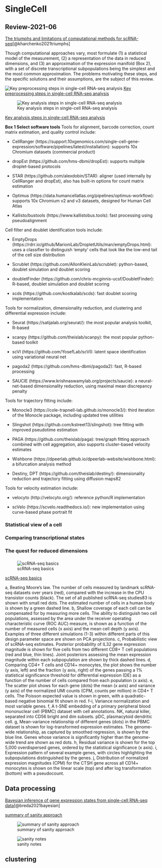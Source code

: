 # SingleCell {#sgcell}

## Review-2021-06
[The triumphs and limitations of computational methods for scRNA-seq](https://www.nature.com/articles/s41592-021-01171-x)[@kharchenko2021triumphs]

Though computational approaches vary, most formulate (1) a statistical model of the measurement, (2) a representation of the data in reduced dimensions, and (3) an approximation of the expression manifold (Box 2), with a set of discrete transcriptional subpopulations being the simplest and the most common approximation. The problems motivating these steps, and the specific solutions and their assumptions, are the subject of this review.

![Key preprocessing steps in single-cell RNA-seq analysis](./figs/singleCell/preprocessing_review1.jpg)
[Key preprocessing steps in single-cell RNA-seq analysis](https://www.nature.com/articles/s41592-021-01171-x/figures/1)



![Key analysis steps in single-cell RNA-seq analysis](./figs/singleCell/key_analysis_review2.jpg)

[Key analysis steps in single-cell RNA-seq analysis](https://www.nature.com/articles/s41592-021-01171-x/figures/2)


**Box 1 Select software tools**
Tools for alignment, barcode correction, count matrix estimation, and quality control include:

- CellRanger (https://support.10xgenomics.com/single-cell-gene-expression/software/pipelines/latest/installation): supports 10x Chromium datasets (commercial product)

- dropEst (https://github.com/hms-dbmi/dropEst): supports multiple droplet-based protocols

- STAR (https://github.com/alexdobin/STAR): aligner (used internally by CellRanger and dropEst), also has built-in options for count matrix estimation

- Optimus (https://data.humancellatlas.org/pipelines/optimus-workflow): supports 10x Chromium v2 and v3 datasets, designed for Human Cell Atlas

- Kallisto/bustools (https://www.kallistobus.tools): fast processing using pseudoalignment

Cell filter and doublet identification tools include:

- EmptyDrops (https://rdrr.io/github/MarioniLab/DropletUtils/man/emptyDrops.html): uses a classifier to distinguish 'empty' cells that look like the low-end tail of the cell size distribution

- Scrublet (https://github.com/AllonKleinLab/scrublet): python-based, doublet simulation and doublet scoring

- doubletFinder (https://github.com/chris-mcginnis-ucsf/DoubletFinder): R-based, doublet simulation and doublet scoring

- scds (https://github.com/kostkalab/scds): fast doublet scoring implementation

Tools for normalization, dimensionality reduction, and clustering and differential expression include:

- Seurat (https://satijalab.org/seurat/): the most popular analysis toolkit, R-based

- scanpy (https://github.com/theislab/scanpy): the most popular python-based toolkit

- scVI (https://github.com/YosefLab/scVI): latent space identification using variational neural net

- pagoda2 (https://github.com/hms-dbmi/pagoda2): fast, R-based processing

- SAUCIE (https://www.krishnaswamylab.org/projects/saucie): a neural-net-based dimensionality reduction, using maximal mean discrepancy penalty

Tools for trajectory fitting include:

- Monocle3 (https://cole-trapnell-lab.github.io/monocle3/): third iteration of the Monocle package, including updated tree utilities

- Slingshot (https://github.com/kstreet13/slingshot): tree fitting with improved pseudotime estimation

- PAGA (https://github.com/theislab/paga): tree/graph fitting approach combined with cell aggregation, also supports cluster-based velocity estimates

- Wishbone (https://dpeerlab.github.io/dpeerlab-website/wishbone.html): a bifurcation analysis method

- Destiny, DPT (https://github.com/theislab/destiny/): dimensionality reduction and trajectory fitting using diffusion maps82

Tools for velocity estimation include:

- velocyto (http://velocyto.org/): reference python/R implementation

- scVelo (https://scvelo.readthedocs.io/): new implementation using curve-based phase portrait fit


### Statistical view of a cell

### Comparing transcriptional states

### The quest for reduced dimensions

### 


![scRNA-seq basics](./figs/singleCell/scRNA-seq basics.jpg)

[scRNA-seq basics](https://www.nature.com/articles/s41592-021-01171-x/figures/3)

a, Beating Moore's law. The number of cells measured by landmark scRNA-seq datasets over years (red), compared with the increase in the CPU transistor counts (black). The set of all published scRNA-seq studies83 is shown with small red dots. The estimated number of cells in a human body is shown by a green dashed line. 
b, Shallow coverage of each cell can be compensated for by measuring more cells. The ability to distinguish two cell populations, assessed by the area under the receiver operating characteristic curve (ROC AUC) measure, is shown as a function of the number of measured cells (x axis) and the mean cell depth (y axis). Examples of three different simulations (1-3) within different parts of this design parameter space are shown on PCA projections. 
c, Probabilistic view of scRNA-seq estimates. Posterior probability of IL32 gene expression magnitude is shown for five cells from two different CD8+ T cell populations (red and blue, thin lines). Joint posteriors assessing the mean expression magnitude within each subpopulation are shown by thick dashed lines. 
d, Comparing CD4+ T cells and CD14+ monocytes, the plot shows the number (y axis, left) and the fraction (y axis, right) of the genes passing a 1% statistical significance threshold for differential expression (DE) as a function of the number of cells compared from each population (x axis). 
e, The scatter plot shows for each gene (dots) the mean (x axis) and variance (y axis) of the normalized UMI counts (CPM, counts per million) in CD4+ T cells. The Poisson expected value is shown in green, with a quadratic-based negative binomial fit shown in red. f-i, Variance normalization and most variable genes. 
f, A t-SNE embedding of a primary peripheral blood mononuclear cell (PBMC) dataset with cell annotations. NK, natural killer, separated into CD56 bright and dim subsets. pDC, plasmacytoid dendritic cell. 
g, Mean-variance relationship of different genes (dots) in the PBMC dataset is shown for log-transformed expression estimates. The genome-wide relationship, as captured by smoothed regression, is shown by the blue line. Genes whose variance is significantly higher than the genome-wide trend are shown as red dots. 
h, Residual variance is shown for the top 5,000 overdispersed genes, ordered by the statistical significance (x axis). 
i, Expression pattern of several example genes, with circles highlighting the subpopulations distinguished by the genes. 
j, Distribution of normalized expression magnitudes (CPM) for the CTSH gene across all CD14+ monocytes is shown on the linear scale (top) and after log transformation (bottom) with a pseudocount.


## Data processing

[Bayesian inference of gene expression states from single-cell RNA-seq data](https://www.nature.com/articles/s41587-021-00875-x)[@breda2021bayesian]

[summary of sanity approach](https://www.nature.com/articles/s41587-021-00875-x/figures/1)

![summary of sanity approach](./figs/singleCell/summary_Sanity.jpg)

![sanity notes](./figs/singleCell/sanity_notes.png)


## clustering





